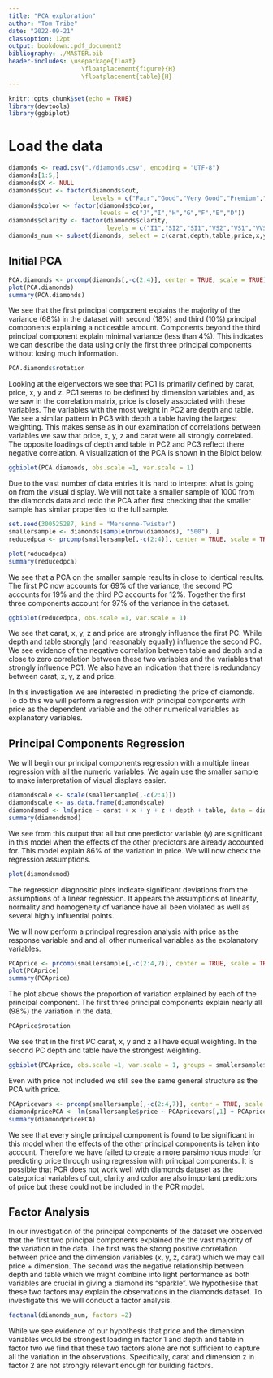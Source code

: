 ```yaml
---
title: "PCA exploration"
author: "Tom Tribe"
date: "2022-09-21"
classoption: 12pt
output: bookdown::pdf_document2
bibliography: ./MASTER.bib
header-includes: \usepackage{float}
                    \floatplacement{figure}{H}
                    \floatplacement{table}{H}
---
```


```r
knitr::opts_chunk$set(echo = TRUE)
library(devtools)
library(ggbiplot)
```

# Load the data

```r
diamonds <- read.csv("./diamonds.csv", encoding = "UTF-8")
diamonds[1:5,]
diamonds$X <- NULL
diamonds$cut <- factor(diamonds$cut, 
                       levels = c("Fair","Good","Very Good","Premium","Ideal"))
diamonds$color <- factor(diamonds$color, 
                         levels = c("J","I","H","G","F","E","D"))
diamonds$clarity <- factor(diamonds$clarity,
                           levels = c("I1","SI2","SI1","VS2","VS1","VVS2","VVS1","IF"))
diamonds_num <- subset(diamonds, select = c(carat,depth,table,price,x,y,z))
```

## Initial PCA

```r
PCA.diamonds <- prcomp(diamonds[,-c(2:4)], center = TRUE, scale = TRUE)
plot(PCA.diamonds)
summary(PCA.diamonds)
```

We see that the first principal component explains the majority of the variance (68%) in the dataset with second (18%) and third (10%) principal components explaining a noticeable amount. Components beyond the third principal component explain minimal variance (less than 4%). This indicates we can describe the data using only the first three principal components without losing much information.

```r
PCA.diamonds$rotation
```

Looking at the eigenvectors we see that PC1 is primarily defined by carat, price, x, y and z. PC1 seems to be defined by dimension variables and, as we saw in the correlation matrix, price is closely associated with these variables. The variables with the most weight in PC2 are depth and table. We see a similar pattern in PC3 with depth a table having the largest weighting. This makes sense as in our examination of correlations between variables we saw that price, x, y, z and carat were all strongly correlated. The opposite loadings of depth and table in PC2 and PC3 reflect there negative correlation.  A visualization of the PCA is shown in the Biplot below. 


```r
ggbiplot(PCA.diamonds, obs.scale =1, var.scale = 1)
```

Due to the vast number of data entries it is hard to interpret what is going on from the visual display. We will not take a smaller sample of 1000 from the diamonds data and redo the PCA after first checking that the smaller sample has similar properties to the full sample.

```r
set.seed(300525287, kind = "Mersenne-Twister")
smallersample <- diamonds[sample(nrow(diamonds), "500"), ]
reducedpca <- prcomp(smallersample[,-c(2:4)], center = TRUE, scale = TRUE)
```

```r
plot(reducedpca)
summary(reducedpca)
```

We see that a PCA on the smaller sample results in close to identical results. The first PC now accounts  for 69% of the variance, the second PC accounts for 19% and the third PC accounts for 12%. Together the first three components account for 97% of the variance in the dataset.

```r
ggbiplot(reducedpca, obs.scale =1, var.scale = 1)
```

We see that carat, x, y, z and price are strongly influence the first PC. While depth and table strongly (and reasonably equally) influence the second PC. We see evidence of the negative correlation between table and depth and a close to zero correlation between these two variables and the variables that strongly influence PC1. We also have an indication that there is redundancy between carat, x, y, z and price. 


In this investigation we are interested in predicting the price of diamonds. To do this we will perform a regression with principal components with price as the dependent variable and the other numerical variables as explanatory variables. 

## Principal Components Regression

We will begin our principal components regression with a multiple linear regression with all the numeric variables. We again use the smaller sample to make interpretation of visual displays easier.

```r
diamondscale <- scale(smallersample[,-c(2:4)])
diamondscale <- as.data.frame(diamondscale)
diamondsmod <- lm(price ~ carat + x + y + z + depth + table, data = diamondscale)
summary(diamondsmod)
```

We see from this output that all but one predictor variable (y) are significant in this model when the effects of the other predictors are already accounted for. This model explain 86% of the variation in price. We will now check the regression assumptions.

```r
plot(diamondsmod)
```

The regression diagnositic plots indicate significant deviations from the assumptions of a linear regression. It appears the assumptions of linearity, normality and homogeneity of variance have all been violated as well as several highly influential points. 


We will now perform a principal regression analysis with price as the response variable and and all other numerical variables as the explanatory variables. 

```r
PCAprice <- prcomp(smallersample[,-c(2:4,7)], center = TRUE, scale = TRUE)
plot(PCAprice)
summary(PCAprice)
```

The plot above shows the proportion of variation explained by each of the principal component. The first three principal components explain nearly all (98%) the variation in the data. 

```r
PCAprice$rotation
```

We see that in the first PC carat, x, y and z all have equal weighting. In the second PC depth and table have the strongest weighting. 

```r
ggbiplot(PCAprice, obs.scale =1, var.scale = 1, groups = smallersample$cut)
```


Even with price not included we still see the same general structure as the PCA with price.  

```r
PCApricevars <- prcomp(smallersample[,-c(2:4,7)], center = TRUE, scale = TRUE)$x
diamondpricePCA <- lm(smallersample$price ~ PCApricevars[,1] + PCApricevars[,2] + PCApricevars[,3] + PCApricevars[,4] + PCApricevars[,5] + PCApricevars[,6])
summary(diamondpricePCA)
```

We see that every single principal component is found to be significant in this model when the effects of the other principal components is taken into account. Therefore we have failed to create a more parsimonious model for predicting price through using regression with principal components. It is possible that PCR does not work well with diamonds dataset as the categorical variables of cut, clarity and color are also important predictors of price but these could not be included in the PCR model.

## Factor Analysis

In our investigation of the principal components of the dataset we observed that the first two principal components explained the the vast majority of the variation in the data.  The first was the strong positive correlation between price and the dimension variables (x, y, z, carat) which we may call price + dimension. The second was the negative relationship between depth and table which we might combine into light performance as both variables are crucial in giving a diamond its "sparkle". We hypothesise that these two factors may explain the observations in the diamonds dataset. To investigate this we will conduct a factor analysis. 

```r
factanal(diamonds_num, factors =2)
```

While we see evidence of our hypothesis that price and the dimension variables would be strongest loading in factor 1 and depth and table in factor two we find that these two factors alone are not sufficient to capture all the variation in the observations. Specifically, carat and dimension z in factor 2 are not strongly relevant enough for building factors. 

